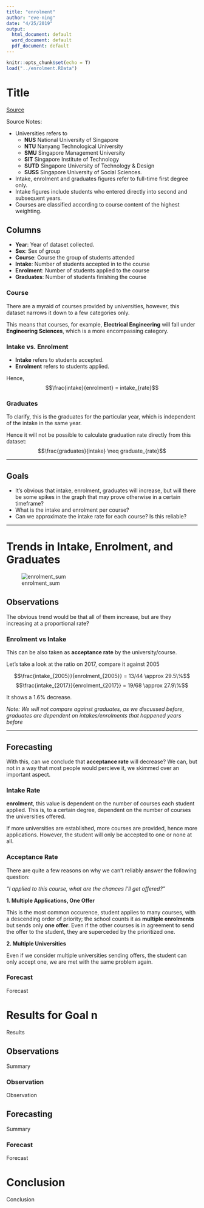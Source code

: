 ```yaml
---
title: "enrolment"
author: "eve-ning"
date: "4/25/2019"
output:
  html_document: default
  word_document: default
  pdf_document: default
---
```


```r
knitr::opts_chunk$set(echo = T)
load("../enrolment.RData")
```


# Title

[Source](https://data.gov.sg/dataset/universities-intake-enrolment-and-graduates-by-course)

Source Notes:

- Universities refers to
  - **NUS** National University of Singapore
  - **NTU** Nanyang Technological University
  - **SMU** Singapore Management University
  - **SIT** Singapore Institute of Technology
  - **SUTD** Singapore University of Technology & Design
  - **SUSS** Singapore University of Social Sciences.
- Intake, enrolment and graduates figures refer to full-time first degree only.
- Intake figures include students who entered directly into second and subsequent years.
- Courses are classified according to course content of the highest weighting.

## Columns

- **Year**: Year of dataset collected.
- **Sex**: Sex of group
- **Course**: Course the group of students attended
- **Intake**: Number of students accepted in to the course
- **Enrolment**: Number of students applied to the course
- **Graduates**: Number of students finishing the course

### Course

There are a myraid of courses provided by universities, however, this dataset narrows
it down to a few categories only.

This means that courses, for example, **Electrical Engineering** will fall under
**Engineering Sciences**, which is a more encompassing category.

### Intake vs. Enrolment

- **Intake** refers to students accepted.
- **Enrolment** refers to students applied.

Hence,
$$\frac{intake}{enrolment} = intake_{rate}$$ 

### Graduates

To clarify, this is the graduates for the particular year, which is independent of the
intake in the same year.

Hence it will not be possible to calculate graduation rate directly from this dataset:
$$\frac{graduates}{intake} \neq graduate_{rate}$$

---

## Goals

- It's obvious that intake, enrolment, graduates will increase, but will there be some spikes in the graph that may prove otherwise in a certain timeframe?
- What is the intake and enrolment per course?
- Can we approximate the intake rate for each course? Is this reliable?

---

# Trends in Intake, Enrolment, and Graduates

![enrolment_sum](../../img/enrolment_sum.png)

## Observations

The obvious trend would be that all of them increase, but are they increasing at a proportional rate?

### Enrolment vs Intake

This can be also taken as **acceptance rate** by the university/course.

Let's take a look at the ratio on 2017, compare it against 2005

$$\frac{intake_{2005}}{enrolment_{2005}} = 13/44 \approx 29.5\%$$
$$\frac{intake_{2017}}{enrolment_{2017}} = 19/68 \approx 27.9\%$$

It shows a $1.6\%$ decrease.

*Note: We will not compare against graduates, as we discussed before, graduates are dependent on intakes/enrolments that happened years before*

---

## Forecasting

With this, can we conclude that **acceptance rate** will decrease? We can, but not in a way that most people would percieve it, we skimmed over an important aspect.

### Intake Rate

**enrolment**, this value is dependent on the number of courses each student applied. This is, to a certain degree, dependent on the number of courses the universities offered. 

If more universities are established, more courses are provided, hence more applications. However, the student will only be accepted to one or none at all.

### Acceptance Rate

There are quite a few reasons on why we can't reliably answer the following question:

*"I applied to this course, what are the chances I'll get offered?"*

**1. Multiple Applications, One Offer**

This is the most common occurence, student applies to many courses, with a descending order of priority; the school counts it as **multiple enrolments** but sends only **one offer**. Even if the other courses is in agreement to send the offer to the student, they are superceded by the prioritized one.

**2. Multiple Universities**

Even if we consider multiple universities sending offers, the student can only accept one, we are met with the same problem again.



### Forecast

Forecast

# Results for Goal n

Results

## Observations

Summary

### Observation

Observation

## Forecasting

Summary

### Forecast

Forecast



# Conclusion

Conclusion